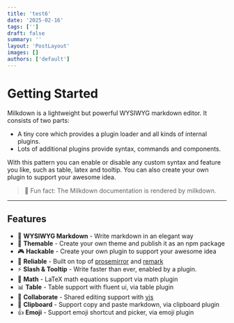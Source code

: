 ```yaml
---
title: 'test6'
date: '2025-02-16'
tags: ['']
draft: false
summary: ''
layout: 'PostLayout'
images: []
authors: ['default']
---
```


# Getting Started

Milkdown is a lightweight but powerful WYSIWYG markdown editor. It consists of two parts:

- A tiny core which provides a plugin loader and all kinds of internal plugins.
- Lots of additional plugins provide syntax, commands and components.

With this pattern you can enable or disable any custom syntax and feature you like, such as table, latex and tooltip. You can also create your own plugin to support your awesome idea.

> 🍼 Fun fact: The Milkdown documentation is rendered by milkdown.

---

## Features

- 📝 **WYSIWYG Markdown** - Write markdown in an elegant way
- 🎨 **Themable** - Create your own theme and publish it as an npm package
- 🎮 **Hackable** - Create your own plugin to support your awesome idea
- 🦾 **Reliable** - Built on top of [prosemirror](https://prosemirror.net/) and [remark](https://github.com/remarkjs/remark)
- ⚡ **Slash & Tooltip** - Write faster than ever, enabled by a plugin.
- 🧮 **Math** - LaTeX math equations support via math plugin
- 📊 **Table** - Table support with fluent ui, via table plugin
- 🍻 **Collaborate** - Shared editing support with [yjs](https://docs.yjs.dev/)
- 💾 **Clipboard** - Support copy and paste markdown, via clipboard plugin
- 👍 **Emoji** - Support emoji shortcut and picker, via emoji plugin
